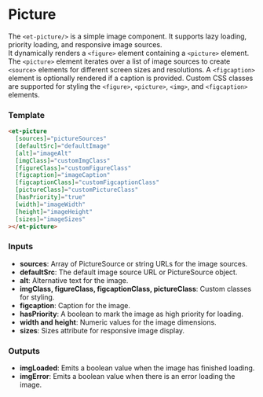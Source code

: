 # Picture

The `<et-picture/>` is a simple image component. It supports lazy loading, priority loading, and responsive image sources.
\
It dynamically renders a `<figure>` element containing a `<picture>` element.
The `<picture>` element iterates over a list of image sources to create `<source>` elements for different screen sizes and resolutions.
A `<figcaption>` element is optionally rendered if a caption is provided.
Custom CSS classes are supported for styling the `<figure>`, `<picture>`, `<img>`, and `<figcaption>` elements.

### Template

```html
<et-picture
  [sources]="pictureSources"
  [defaultSrc]="defaultImage"
  [alt]="imageAlt"
  [imgClass]="customImgClass"
  [figureClass]="customFigureClass"
  [figcaption]="imageCaption"
  [figcaptionClass]="customFigcaptionClass"
  [pictureClass]="customPictureClass"
  [hasPriority]="true"
  [width]="imageWidth"
  [height]="imageHeight"
  [sizes]="imageSizes"
></et-picture>
```

### Inputs

- **sources**: Array of PictureSource or string URLs for the image sources.
- **defaultSrc**: The default image source URL or PictureSource object.
- **alt**: Alternative text for the image.
- **imgClass, figureClass, figcaptionClass, pictureClass**: Custom classes for styling.
- **figcaption**: Caption for the image.
- **hasPriority**: A boolean to mark the image as high priority for loading.
- **width and height**: Numeric values for the image dimensions.
- **sizes**: Sizes attribute for responsive image display.

### Outputs

- **imgLoaded**: Emits a boolean value when the image has finished loading.
- **imgError**: Emits a boolean value when there is an error loading the image.
